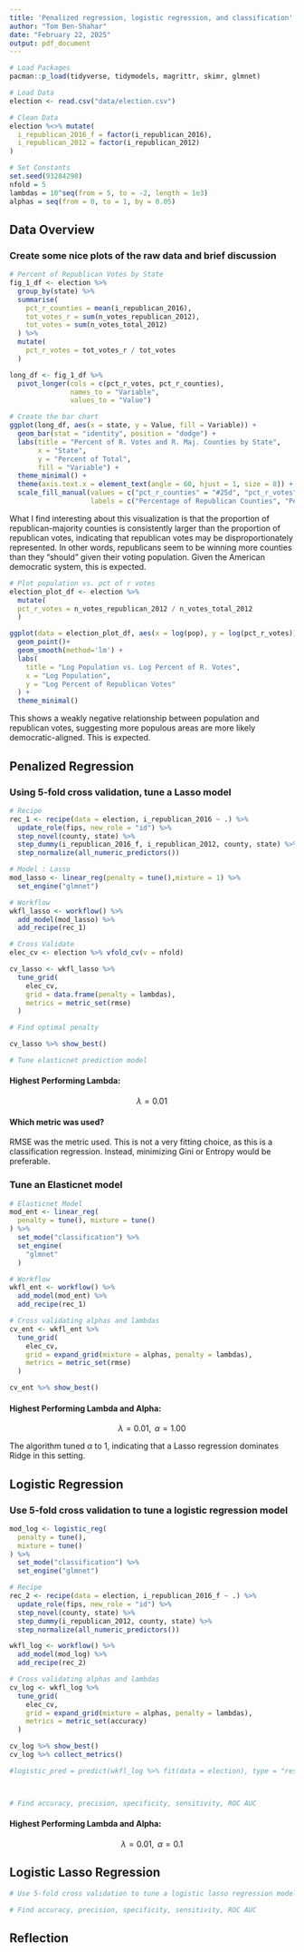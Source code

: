 ```yaml
---
title: 'Penalized regression, logistic regression, and classification'
author: "Tom Ben-Shahar"
date: "February 22, 2025"
output: pdf_document
---
```


```r
# Load Packages
pacman::p_load(tidyverse, tidymodels, magrittr, skimr, glmnet)

# Load Data
election <- read.csv("data/election.csv")

# Clean Data
election %<>% mutate(
  i_republican_2016_f = factor(i_republican_2016),
  i_republican_2012 = factor(i_republican_2012)
)

# Set Constants
set.seed(93284298)
nfold = 5
lambdas = 10^seq(from = 5, to = -2, length = 1e3)
alphas = seq(from = 0, to = 1, by = 0.05)
```

## Data Overview

### Create some nice plots of the raw data and brief discussion

```r


# Percent of Republican Votes by State
fig_1_df <- election %>% 
  group_by(state) %>% 
  summarise(
    pct_r_counties = mean(i_republican_2016),
    tot_votes_r = sum(n_votes_republican_2012),
    tot_votes = sum(n_votes_total_2012)
  ) %>% 
  mutate(
    pct_r_votes = tot_votes_r / tot_votes
  )

long_df <- fig_1_df %>% 
  pivot_longer(cols = c(pct_r_votes, pct_r_counties), 
               names_to = "Variable", 
               values_to = "Value")

# Create the bar chart
ggplot(long_df, aes(x = state, y = Value, fill = Variable)) +
  geom_bar(stat = "identity", position = "dodge") +
  labs(title = "Percent of R. Votes and R. Maj. Counties by State",
       x = "State",
       y = "Percent of Total",
       fill = "Variable") +
  theme_minimal() +
  theme(axis.text.x = element_text(angle = 60, hjust = 1, size = 8)) +
  scale_fill_manual(values = c("pct_r_counties" = "#25d", "pct_r_votes" = "#d46"),
                    labels = c("Percentage of Republican Counties", "Percentage of Republican Votes"))
```

What I find interesting about this visualization is that the proportion of republican-majority counties is consistently larger than the proportion of republican votes, indicating that republican votes may be disproportionately represented. In other words, republicans seem to be winning more counties than they "should" given their voting population. Given the American democratic system, this is expected.

```r
# Plot population vs. pct of r votes
election_plot_df <- election %>% 
  mutate(
  pct_r_votes = n_votes_republican_2012 / n_votes_total_2012
  )

ggplot(data = election_plot_df, aes(x = log(pop), y = log(pct_r_votes))) +
  geom_point()+
  geom_smooth(method='lm') +
  labs(
    title = "Log Population vs. Log Percent of R. Votes",
    x = "Log Population",
    y = "Log Percent of Republican Votes"
  ) +
  theme_minimal()
```

This shows a weakly negative relationship between population and republican votes, suggesting more populous areas are more likely democratic-aligned. This is expected.

## 

## Penalized Regression

### Using 5-fold cross validation, tune a Lasso model

```r

# Recipe
rec_1 <- recipe(data = election, i_republican_2016 ~ .) %>% 
  update_role(fips, new_role = "id") %>% 
  step_novel(county, state) %>% 
  step_dummy(i_republican_2016_f, i_republican_2012, county, state) %>% 
  step_normalize(all_numeric_predictors()) 

# Model : Lasso
mod_lasso <- linear_reg(penalty = tune(),mixture = 1) %>% 
  set_engine("glmnet")

# Workflow
wkfl_lasso <- workflow() %>% 
  add_model(mod_lasso) %>% 
  add_recipe(rec_1)

# Cross Validate
elec_cv <- election %>% vfold_cv(v = nfold)

cv_lasso <- wkfl_lasso %>% 
  tune_grid(
    elec_cv,
    grid = data.frame(penalty = lambdas),
    metrics = metric_set(rmse)
  )

# Find optimal penalty

cv_lasso %>% show_best()

# Tune elasticnet prediction model

```

#### Highest Performing Lambda:

$$\lambda = 0.01$$

#### Which metric was used?

RMSE was the metric used. This is not a very fitting choice, as this is a classification regression. Instead, minimizing Gini or Entropy would be preferable.

### Tune an Elasticnet model

```r
# Elasticnet Model
mod_ent <- linear_reg( 
  penalty = tune(), mixture = tune()
) %>% 
  set_mode("classification") %>% 
  set_engine(
    "glmnet"
  )

# Workflow
wkfl_ent <- workflow() %>% 
  add_model(mod_ent) %>% 
  add_recipe(rec_1)

# Cross validating alphas and lambdas
cv_ent <- wkfl_ent %>% 
  tune_grid(
    elec_cv,
    grid = expand_grid(mixture = alphas, penalty = lambdas),
    metrics = metric_set(rmse)
  )

cv_ent %>% show_best()
```

#### Highest Performing Lambda and Alpha:

$$\lambda = 0.01,\text{   } \alpha = 1.00$$

The algorithm tuned $\alpha$ to 1, indicating that a Lasso regression dominates Ridge in this setting.

## 

## Logistic Regression

### Use 5-fold cross validation to tune a logistic regression model

```r
mod_log <- logistic_reg(
  penalty = tune(),
  mixture = tune()
) %>% 
  set_mode("classification") %>% 
  set_engine("glmnet")

# Recipe
rec_2 <- recipe(data = election, i_republican_2016_f ~ .) %>% 
  update_role(fips, new_role = "id") %>% 
  step_novel(county, state) %>% 
  step_dummy(i_republican_2012, county, state) %>% 
  step_normalize(all_numeric_predictors()) 

wkfl_log <- workflow() %>% 
  add_model(mod_log) %>% 
  add_recipe(rec_2)

# Cross validating alphas and lambdas
cv_log <- wkfl_log %>% 
  tune_grid(
    elec_cv,
    grid = expand_grid(mixture = alphas, penalty = lambdas),
    metrics = metric_set(accuracy)
  )

cv_log %>% show_best()
cv_log %>% collect_metrics()

#logistic_pred = predict(wkfl_log %>% fit(data = election), type = "response")



# Find accuracy, precision, specificity, sensitivity, ROC AUC

```

#### Highest Performing Lambda and Alpha:

$$\lambda = 0.01,\text{   } \alpha = 0.1$$

## Logistic Lasso Regression

```r
# Use 5-fold cross validation to tune a logistic lasso regression model

# Find accuracy, precision, specificity, sensitivity, ROC AUC
```

## Reflection
